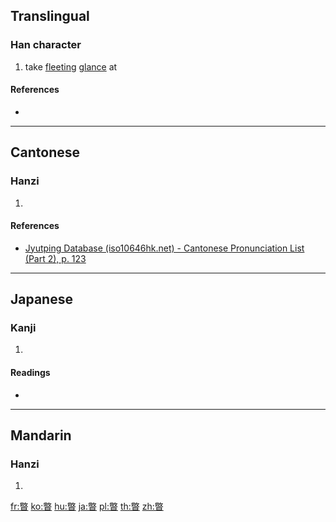 {{also|瞥}}
==Translingual==

===Han character===
{{Han char|rn=72|rad=日|as=12|sn=16|four=|canj=FKA|ids=⿱敝日}}

# take [[fleeting]] [[glance]] at

====References====
* {{Han ref|kx=0499.440|dkj=14155|dj=0869.150|hdz=21536.070|uh=66BC|ud=26300}}

----

==Cantonese==

===Hanzi===
{{yue-hanzi|jyut=[[pit3]]|y=pit3}}

# {{defn|lang=yue|sort=日12}}

====References====
* [http://www.iso10646hk.net/jp/document/download.jsp Jyutping Database (iso10646hk.net) - Cantonese Pronunciation List (Part 2), p. 123]

----

==Japanese==

===Kanji===
{{ja-kanji|grade=|rs=日12}}

# {{defn|lang=ja|sort=日12}}

====Readings====
* {{ja-readings|on=[[へつ]] (hetsu), [[へち]] (hechi)|kun=}}

----

==Mandarin==

===Hanzi===
{{cmn-hanzi|pin=[[piē]] ([[pie1]])|wg=p'ieh<sup>1</sup>}}

# {{defn|lang=cmn|sort=日12}}

[[fr:暼]]
[[ko:暼]]
[[hu:暼]]
[[ja:暼]]
[[pl:暼]]
[[th:暼]]
[[zh:暼]]
